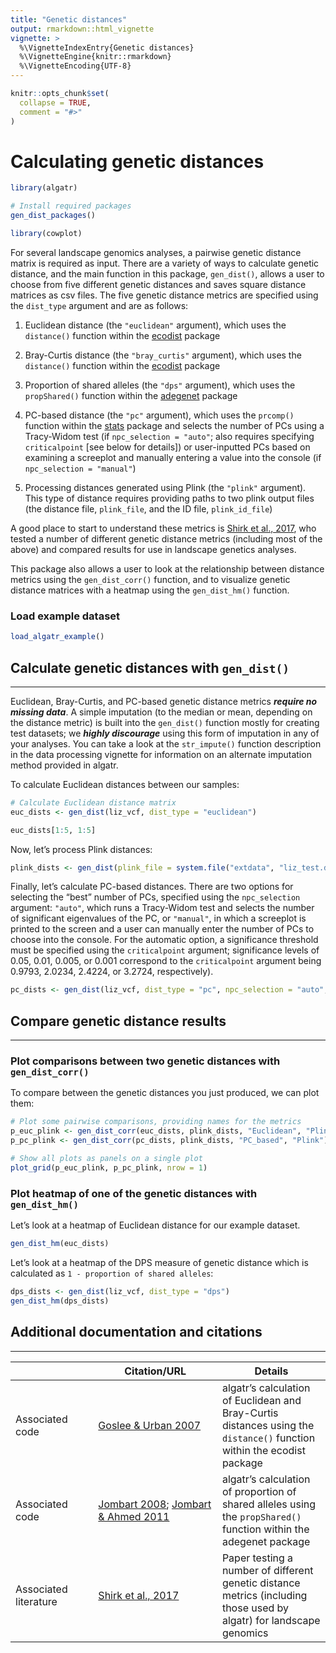 ```yaml
---
title: "Genetic distances"
output: rmarkdown::html_vignette
vignette: >
  %\VignetteIndexEntry{Genetic distances}
  %\VignetteEngine{knitr::rmarkdown}
  %\VignetteEncoding{UTF-8}
---
```


```r
knitr::opts_chunk$set(
  collapse = TRUE,
  comment = "#>"
)
```

# Calculating genetic distances

```r
library(algatr)
```

```r
# Install required packages
gen_dist_packages()
```

```r
library(cowplot)
```

For several landscape genomics analyses, a pairwise genetic distance matrix is required as input. There are a variety of ways to calculate genetic distance, and the main function in this package, `gen_dist()`, allows a user to choose from five different genetic distances and saves square distance matrices as csv files. The five genetic distance metrics are specified using the `dist_type` argument and are as follows:

1.  Euclidean distance (the `"euclidean"` argument), which uses the `distance()` function within the [ecodist](https://cran.r-project.org/web/packages/ecodist/index.html) package

2.  Bray-Curtis distance (the `"bray_curtis"` argument), which uses the `distance()` function within the [ecodist](https://cran.r-project.org/web/packages/ecodist/index.html) package

3.  Proportion of shared alleles (the `"dps"` argument), which uses the `propShared()` function within the [adegenet](https://cran.r-project.org/web/packages/adegenet/index.html) package

4.  PC-based distance (the `"pc"` argument), which uses the `prcomp()` function within the [stats](https://stat.ethz.ch/R-manual/R-devel/library/stats/html/00Index.html) package and selects the number of PCs using a Tracy-Widom test (if `npc_selection = "auto"`; also requires specifying `criticalpoint` [see below for details]) or user-inputted PCs based on examining a screeplot and manually entering a value into the console (if `npc_selection = "manual"`)

5.  Processing distances generated using Plink (the `"plink"` argument). This type of distance requires providing paths to two plink output files (the distance file, `plink_file`, and the ID file, `plink_id_file`)

A good place to start to understand these metrics is [Shirk et al., 2017](https://onlinelibrary.wiley.com/doi/abs/10.1111/1755-0998.12684), who tested a number of different genetic distance metrics (including most of the above) and compared results for use in landscape genetics analyses.

This package also allows a user to look at the relationship between distance metrics using the `gen_dist_corr()` function, and to visualize genetic distance matrices with a heatmap using the `gen_dist_hm()` function.

### Load example dataset

```r
load_algatr_example()
```

## Calculate genetic distances with `gen_dist()`

------------------------------------------------------------------------

Euclidean, Bray-Curtis, and PC-based genetic distance metrics ***require no missing data***. A simple imputation (to the median or mean, depending on the distance metric) is built into the `gen_dist()` function mostly for creating test datasets; we ***highly discourage*** using this form of imputation in any of your analyses. You can take a look at the `str_impute()` function description in the data processing vignette for information on an alternate imputation method provided in algatr.

To calculate Euclidean distances between our samples:

```r
# Calculate Euclidean distance matrix
euc_dists <- gen_dist(liz_vcf, dist_type = "euclidean")

euc_dists[1:5, 1:5]
```

Now, let's process Plink distances:

```r
plink_dists <- gen_dist(plink_file = system.file("extdata", "liz_test.dist", package = "algatr"), plink_id_file = system.file("extdata", "liz_test.dist.id", package = "algatr"), dist_type = "plink")
```

Finally, let's calculate PC-based distances. There are two options for selecting the "best" number of PCs, specified using the `npc_selection` argument: `"auto"`, which runs a Tracy-Widom test and selects the number of significant eigenvalues of the PC, or `"manual"`, in which a screeplot is printed to the screen and a user can manually enter the number of PCs to choose into the console. For the automatic option, a significance threshold must be specified using the `criticalpoint` argument; significance levels of 0.05, 0.01, 0.005, or 0.001 correspond to the `criticalpoint` argument being 0.9793, 2.0234, 2.4224, or 3.2724, respectively).

```r
pc_dists <- gen_dist(liz_vcf, dist_type = "pc", npc_selection = "auto", criticalpoint = 2.0234)
```

## Compare genetic distance results

------------------------------------------------------------------------

### Plot comparisons between two genetic distances with `gen_dist_corr()`

To compare between the genetic distances you just produced, we can plot them:

```r
# Plot some pairwise comparisons, providing names for the metrics
p_euc_plink <- gen_dist_corr(euc_dists, plink_dists, "Euclidean", "Plink")
p_pc_plink <- gen_dist_corr(pc_dists, plink_dists, "PC_based", "Plink")

# Show all plots as panels on a single plot
plot_grid(p_euc_plink, p_pc_plink, nrow = 1)
```

### Plot heatmap of one of the genetic distances with `gen_dist_hm()`

Let's look at a heatmap of Euclidean distance for our example dataset.

```r
gen_dist_hm(euc_dists)
```

Let's look at a heatmap of the DPS measure of genetic distance which is calculated as `1 - proportion of shared alleles`:

```r
dps_dists <- gen_dist(liz_vcf, dist_type = "dps")
gen_dist_hm(dps_dists)
```

## Additional documentation and citations

------------------------------------------------------------------------

|                       | Citation/URL                                                                                                                                                                 | Details                                                                                                                |
|-------------------|-----------------------------|-------------------------|
| Associated code       | [Goslee & Urban 2007](https://cran.r-project.org/web/packages/ecodist/index.html)                                                                                            | algatr's calculation of Euclidean and Bray-Curtis distances using the `distance()` function within the ecodist package |
| Associated code       | [Jombart 2008](https://academic.oup.com/bioinformatics/article/24/11/1403/191127); [Jombart & Ahmed 2011](https://academic.oup.com/bioinformatics/article/27/21/3070/218892) | algatr's calculation of proportion of shared alleles using the `propShared()` function within the adegenet package     |
| Associated literature | [Shirk et al., 2017](https://onlinelibrary.wiley.com/doi/abs/10.1111/1755-0998.12684)                                                                                        | Paper testing a number of different genetic distance metrics (including those used by algatr) for landscape genomics   |
